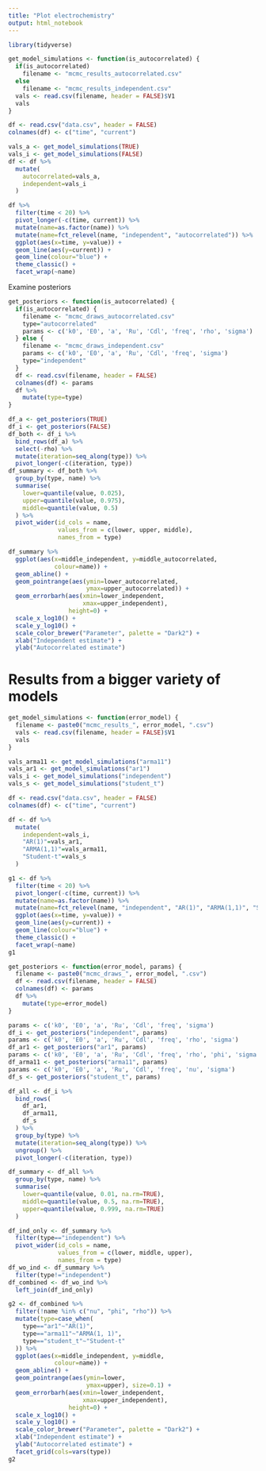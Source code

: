 ```yaml
---
title: "Plot electrochemistry"
output: html_notebook
---
```


```r
library(tidyverse)
```

```r
get_model_simulations <- function(is_autocorrelated) {
  if(is_autocorrelated)
    filename <- "mcmc_results_autocorrelated.csv"
  else
    filename <- "mcmc_results_independent.csv"
  vals <- read.csv(filename, header = FALSE)$V1
  vals
}

df <- read.csv("data.csv", header = FALSE)
colnames(df) <- c("time", "current")

vals_a <- get_model_simulations(TRUE)
vals_i <- get_model_simulations(FALSE)
df <- df %>% 
  mutate(
    autocorrelated=vals_a,
    independent=vals_i
  )

df %>% 
  filter(time < 20) %>% 
  pivot_longer(-c(time, current)) %>% 
  mutate(name=as.factor(name)) %>% 
  mutate(name=fct_relevel(name, "independent", "autocorrelated")) %>% 
  ggplot(aes(x=time, y=value)) +
  geom_line(aes(y=current)) +
  geom_line(colour="blue") +
  theme_classic() +
  facet_wrap(~name)
```

Examine posteriors
```r
get_posteriors <- function(is_autocorrelated) {
  if(is_autocorrelated) {
    filename <- "mcmc_draws_autocorrelated.csv"
    type="autocorrelated"
    params <- c('k0', 'E0', 'a', 'Ru', 'Cdl', 'freq', 'rho', 'sigma')
  } else {
    filename <- "mcmc_draws_independent.csv"
    params <- c('k0', 'E0', 'a', 'Ru', 'Cdl', 'freq', 'sigma')
    type="independent"
  }
  df <- read.csv(filename, header = FALSE)
  colnames(df) <- params
  df %>% 
    mutate(type=type)
}

df_a <- get_posteriors(TRUE)
df_i <- get_posteriors(FALSE)
df_both <- df_i %>% 
  bind_rows(df_a) %>% 
  select(-rho) %>% 
  mutate(iteration=seq_along(type)) %>% 
  pivot_longer(-c(iteration, type))
df_summary <- df_both %>% 
  group_by(type, name) %>% 
  summarise(
    lower=quantile(value, 0.025),
    upper=quantile(value, 0.975),
    middle=quantile(value, 0.5)
  ) %>% 
  pivot_wider(id_cols = name,
              values_from = c(lower, upper, middle),
              names_from = type)

df_summary %>% 
  ggplot(aes(x=middle_independent, y=middle_autocorrelated,
             colour=name)) +
  geom_abline() +
  geom_pointrange(aes(ymin=lower_autocorrelated,
                      ymax=upper_autocorrelated)) +
  geom_errorbarh(aes(xmin=lower_independent,
                     xmax=upper_independent),
                 height=0) +
  scale_x_log10() +
  scale_y_log10() +
  scale_color_brewer("Parameter", palette = "Dark2") +
  xlab("Independent estimate") +
  ylab("Autocorrelated estimate")
```
# Results from a bigger variety of models

```r
get_model_simulations <- function(error_model) {
  filename <- paste0("mcmc_results_", error_model, ".csv")
  vals <- read.csv(filename, header = FALSE)$V1
  vals
}

vals_arma11 <- get_model_simulations("arma11")
vals_ar1 <- get_model_simulations("ar1")
vals_i <- get_model_simulations("independent")
vals_s <- get_model_simulations("student_t")

df <- read.csv("data.csv", header = FALSE)
colnames(df) <- c("time", "current")

df <- df %>% 
  mutate(
    independent=vals_i,
    "AR(1)"=vals_ar1,
    "ARMA(1,1)"=vals_arma11,
    "Student-t"=vals_s
  )

g1 <- df %>% 
  filter(time < 20) %>% 
  pivot_longer(-c(time, current)) %>% 
  mutate(name=as.factor(name)) %>% 
  mutate(name=fct_relevel(name, "independent", "AR(1)", "ARMA(1,1)", "Student-t")) %>% 
  ggplot(aes(x=time, y=value)) +
  geom_line(aes(y=current)) +
  geom_line(colour="blue") +
  theme_classic() +
  facet_wrap(~name)
g1
```


```r
get_posteriors <- function(error_model, params) {
  filename <- paste0("mcmc_draws_", error_model, ".csv")
  df <- read.csv(filename, header = FALSE)
  colnames(df) <- params
  df %>% 
    mutate(type=error_model)
}

params <- c('k0', 'E0', 'a', 'Ru', 'Cdl', 'freq', 'sigma')
df_i <- get_posteriors("independent", params)
params <- c('k0', 'E0', 'a', 'Ru', 'Cdl', 'freq', 'rho', 'sigma')
df_ar1 <- get_posteriors("ar1", params)
params <- c('k0', 'E0', 'a', 'Ru', 'Cdl', 'freq', 'rho', 'phi', 'sigma')
df_arma11 <- get_posteriors("arma11", params)
params <- c('k0', 'E0', 'a', 'Ru', 'Cdl', 'freq', 'nu', 'sigma')
df_s <- get_posteriors("student_t", params)

df_all <- df_i %>% 
  bind_rows(
    df_ar1,
    df_arma11,
    df_s
  ) %>% 
  group_by(type) %>% 
  mutate(iteration=seq_along(type)) %>% 
  ungroup() %>% 
  pivot_longer(-c(iteration, type))

df_summary <- df_all %>% 
  group_by(type, name) %>% 
  summarise(
    lower=quantile(value, 0.01, na.rm=TRUE),
    middle=quantile(value, 0.5, na.rm=TRUE),
    upper=quantile(value, 0.999, na.rm=TRUE)
  )

df_ind_only <- df_summary %>% 
  filter(type=="independent") %>% 
  pivot_wider(id_cols = name,
              values_from = c(lower, middle, upper),
              names_from = type)
df_wo_ind <- df_summary %>% 
  filter(type!="independent")
df_combined <- df_wo_ind %>% 
  left_join(df_ind_only)

g2 <- df_combined %>% 
  filter(!name %in% c("nu", "phi", "rho")) %>% 
  mutate(type=case_when(
    type=="ar1"~"AR(1)",
    type=="arma11"~"ARMA(1, 1)",
    type=="student_t"~"Student-t"
  )) %>% 
  ggplot(aes(x=middle_independent, y=middle,
             colour=name)) +
  geom_abline() +
  geom_pointrange(aes(ymin=lower,
                      ymax=upper), size=0.1) +
  geom_errorbarh(aes(xmin=lower_independent,
                     xmax=upper_independent),
                 height=0) +
  scale_x_log10() +
  scale_y_log10() +
  scale_color_brewer("Parameter", palette = "Dark2") +
  xlab("Independent estimate") +
  ylab("Autocorrelated estimate") +
  facet_grid(cols=vars(type))
g2
```



